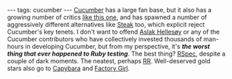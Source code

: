 ---
tags: cucumber
---
[[Cucumber]] has a large fan base, but it also has a growing number of critics [http://afewgoodlines.com/post/1077316188/integration-testing-retrospective-part-i like this one], and has spawned a number of aggressively different alternatives like [[Steak]] too, which explicit reject Cucumber's key tenets. I don't want to offend [http://github.com/aslakhellesoy Aslak Hellesøy] or any of the Cucumber contributors who have collectively invested thousands of man-hours in developing Cucumber, but from my perspective, it's '''''the worst thing that ever happened to Ruby testing'''''. The best thing? [[RSpec]], despite a couple of dark moments. The neatest, perhaps [[RR]]. Well-deserved gold stars also go to [[Capybara]] and [[Factory Girl]].
